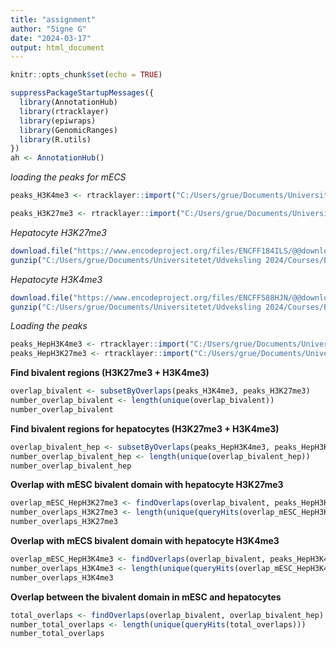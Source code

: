 ---
title: "assignment"
author: "Signe G"
date: "2024-03-17"
output: html_document
---

```{r setup, include=FALSE}
knitr::opts_chunk$set(echo = TRUE)
```

```{r}
suppressPackageStartupMessages({
  library(AnnotationHub)
  library(rtracklayer)
  library(epiwraps)
  library(GenomicRanges)
  library(R.utils)
})
ah <- AnnotationHub()

```

*loading the peaks for mECS*
```{r}
peaks_H3K4me3 <- rtracklayer::import("C:/Users/grue/Documents/Universitetet/Udveksling 2024/Courses/Bioinformatics for regulatory genomics/Assignements/Week 4/week4/H3K4me3.bed", format="narrowPeak")

peaks_H3K27me3 <- rtracklayer::import("C:/Users/grue/Documents/Universitetet/Udveksling 2024/Courses/Bioinformatics for regulatory genomics/Assignements/Week 4/week4/H3K27me3.bed", format="narrowPeak")

```


*Hepatocyte H3K27me3*
```{r, eval=FALSE}
download.file("https://www.encodeproject.org/files/ENCFF184ILS/@@download/ENCFF184ILS.bed.gz", dest = "HepH3K27me3R.bed.gz", mode = "wb")
gunzip("C:/Users/grue/Documents/Universitetet/Udveksling 2024/Courses/Bioinformatics for regulatory genomics/Assignements/Week 5/HepH3K27me3R.bed.gz")
```

*Hepatocyte H3K4me3*
```{r, eval=FALSE}
download.file("https://www.encodeproject.org/files/ENCFF588HJN/@@download/ENCFF588HJN.bed.gz", dest = "HepH3K4me3R.bed.gz", mode = "wb")
gunzip("C:/Users/grue/Documents/Universitetet/Udveksling 2024/Courses/Bioinformatics for regulatory genomics/Assignements/Week 5/HepH3K4me3R.bed.gz")

```

*Loading the peaks*
```{r}
peaks_HepH3K4me3 <- rtracklayer::import("C:/Users/grue/Documents/Universitetet/Udveksling 2024/Courses/Bioinformatics for regulatory genomics/Assignements/Week 5/HepH3K4me3R.bed", format="narrowPeak")
peaks_HepH3K27me3 <- rtracklayer::import("C:/Users/grue/Documents/Universitetet/Udveksling 2024/Courses/Bioinformatics for regulatory genomics/Assignements/Week 5/HepH3K27me3R.bed", format="narrowPeak")
```

**Find bivalent regions (H3K27me3 + H3K4me3)**
```{r}
overlap_bivalent <- subsetByOverlaps(peaks_H3K4me3, peaks_H3K27me3)
number_overlap_bivalent <- length(unique(overlap_bivalent))
number_overlap_bivalent
```

**Find bivalent regions for hepatocytes (H3K27me3 + H3K4me3)**
```{r}
overlap_bivalent_hep <- subsetByOverlaps(peaks_HepH3K4me3, peaks_HepH3K27me3)
number_overlap_bivalent_hep <- length(unique(overlap_bivalent_hep))
number_overlap_bivalent_hep
```

**Overlap with mESC bivalent domain with hepatocyte H3K27me3**
```{r}
overlap_mESC_HepH3K27me3 <- findOverlaps(overlap_bivalent, peaks_HepH3K27me3)
number_overlaps_H3K27me3 <- length(unique(queryHits(overlap_mESC_HepH3K27me3)))
number_overlaps_H3K27me3
```
**Overlap with mECS bivalent domain with hepatocyte H3K4me3**
```{r}
overlap_mESC_HepH3K4me3 <- findOverlaps(overlap_bivalent, peaks_HepH3K4me3)
number_overlaps_H3K4me3 <- length(unique(queryHits(overlap_mESC_HepH3K4me3)))
number_overlaps_H3K4me3
```
**Overlap between the bivalent domain in mESC and hepatocytes**
```{r}
total_overlaps <- findOverlaps(overlap_bivalent, overlap_bivalent_hep)
number_total_overlaps <- length(unique(queryHits(total_overlaps)))
number_total_overlaps
```


